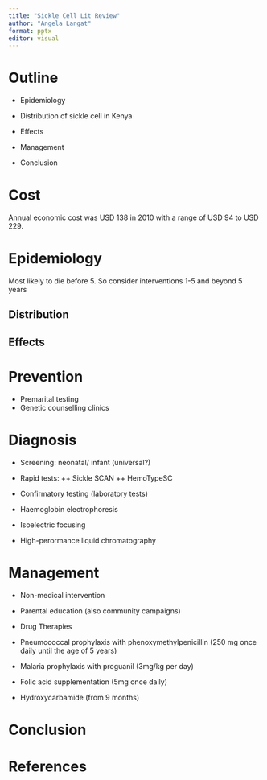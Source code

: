 ```yaml
---
title: "Sickle Cell Lit Review"
author: "Angela Langat"
format: pptx
editor: visual
---
```


# Outline

-   Epidemiology

-   Distribution of sickle cell in Kenya

-   Effects

-   Management

-   Conclusion

# Cost

Annual economic cost was USD 138 in 2010 with a range of USD 94 to USD 229.

# Epidemiology

Most likely to die before 5. So consider interventions 1-5 and beyond 5 years

## Distribution

## Effects

# Prevention

-   Premarital testing
-   Genetic counselling clinics

# Diagnosis

-   Screening: neonatal/ infant (universal?)

-   Rapid tests: ++ Sickle SCAN ++ HemoTypeSC

-   Confirmatory testing (laboratory tests)

-   Haemoglobin electrophoresis

-   Isoelectric focusing

-   High-perormance liquid chromatography

# Management

-   Non-medical intervention

-   Parental education (also community campaigns)

-   Drug Therapies

-   Pneumococcal prophylaxis with phenoxymethylpenicillin (250 mg once daily until the age of 5 years)

-   Malaria prophylaxis with proguanil (3mg/kg per day)

-   Folic acid supplementation (5mg once daily)

-   Hydroxycarbamide (from 9 months)

# Conclusion

# References
